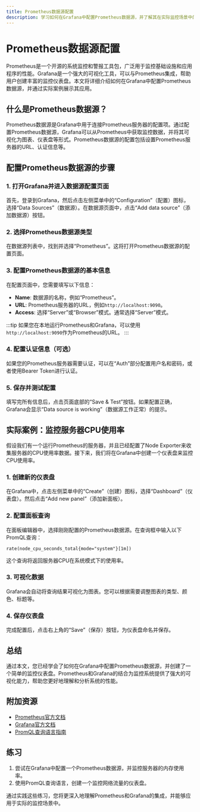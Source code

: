 ```yaml
---
title: Prometheus数据源配置
description: 学习如何在Grafana中配置Prometheus数据源，并了解其在实际监控场景中的应用。
---
```


# Prometheus数据源配置

Prometheus是一个开源的系统监控和警报工具包，广泛用于监控基础设施和应用程序的性能。Grafana是一个强大的可视化工具，可以与Prometheus集成，帮助用户创建丰富的监控仪表盘。本文将详细介绍如何在Grafana中配置Prometheus数据源，并通过实际案例展示其应用。

## 什么是Prometheus数据源？

Prometheus数据源是Grafana中用于连接Prometheus服务器的配置项。通过配置Prometheus数据源，Grafana可以从Prometheus中获取监控数据，并将其可视化为图表、仪表盘等形式。Prometheus数据源的配置包括设置Prometheus服务器的URL、认证信息等。

## 配置Prometheus数据源的步骤

### 1. 打开Grafana并进入数据源配置页面

首先，登录到Grafana，然后点击左侧菜单中的“Configuration”（配置）图标，选择“Data Sources”（数据源）。在数据源页面中，点击“Add data source”（添加数据源）按钮。

### 2. 选择Prometheus数据源类型

在数据源列表中，找到并选择“Prometheus”。这将打开Prometheus数据源的配置页面。

### 3. 配置Prometheus数据源的基本信息

在配置页面中，您需要填写以下信息：

- **Name**: 数据源的名称，例如“Prometheus”。
- **URL**: Prometheus服务器的URL，例如`http://localhost:9090`。
- **Access**: 选择“Server”或“Browser”模式。通常选择“Server”模式。

:::tip
如果您在本地运行Prometheus和Grafana，可以使用`http://localhost:9090`作为Prometheus的URL。
:::

### 4. 配置认证信息（可选）

如果您的Prometheus服务器需要认证，可以在“Auth”部分配置用户名和密码，或者使用Bearer Token进行认证。

### 5. 保存并测试配置

填写完所有信息后，点击页面底部的“Save & Test”按钮。如果配置正确，Grafana会显示“Data source is working”（数据源工作正常）的提示。

## 实际案例：监控服务器CPU使用率

假设我们有一个运行Prometheus的服务器，并且已经配置了Node Exporter来收集服务器的CPU使用率数据。接下来，我们将在Grafana中创建一个仪表盘来监控CPU使用率。

### 1. 创建新的仪表盘

在Grafana中，点击左侧菜单中的“Create”（创建）图标，选择“Dashboard”（仪表盘）。然后点击“Add new panel”（添加新面板）。

### 2. 配置面板查询

在面板编辑器中，选择刚刚配置的Prometheus数据源。在查询框中输入以下PromQL查询：

```promql
rate(node_cpu_seconds_total{mode="system"}[1m])
```

这个查询将返回服务器CPU在系统模式下的使用率。

### 3. 可视化数据

Grafana会自动将查询结果可视化为图表。您可以根据需要调整图表的类型、颜色、标题等。

### 4. 保存仪表盘

完成配置后，点击右上角的“Save”（保存）按钮，为仪表盘命名并保存。

## 总结

通过本文，您已经学会了如何在Grafana中配置Prometheus数据源，并创建了一个简单的监控仪表盘。Prometheus和Grafana的结合为监控系统提供了强大的可视化能力，帮助您更好地理解和分析系统的性能。

## 附加资源

- [Prometheus官方文档](https://prometheus.io/docs/)
- [Grafana官方文档](https://grafana.com/docs/)
- [PromQL查询语言指南](https://prometheus.io/docs/prometheus/latest/querying/basics/)

## 练习

1. 尝试在Grafana中配置一个Prometheus数据源，并监控服务器的内存使用率。
2. 使用PromQL查询语言，创建一个监控网络流量的仪表盘。

通过实践这些练习，您将更深入地理解Prometheus和Grafana的集成，并能够应用于实际的监控场景中。